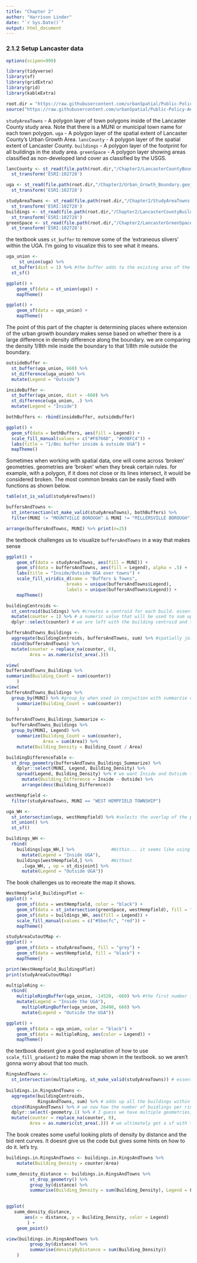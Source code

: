 ```yaml
---
title: "Chapter 2"
author: "Harrison Linder"
date: "`r Sys.Date()`"
output: html_document
---
```


### 2.1.2 Setup Lancaster data
```r
options(scipen=999)

library(tidyverse)
library(sf)
library(gridExtra)
library(grid)
library(kableExtra)

root.dir = "https://raw.githubusercontent.com/urbanSpatial/Public-Policy-Analytics-Landing/master/DATA/"
source("https://raw.githubusercontent.com/urbanSpatial/Public-Policy-Analytics-Landing/master/functions.r")
```

`studyAreaTowns` - A polygon layer of town polygons inside of the Lancaster County study area. Note that there is a MUNI or municipal town name for each town polygon.
`uga` - A polygon layer of the spatial extent of Lancaster County’s Urban Growth Area.
`lancCounty` - A polygon layer of the spatial extent of Lancaster County.
`buildings` - A polygon layer of the footprint for all buildings in the study area.
`greenSpace` - A polygon layer showing areas classified as non-developed land cover as classified by the USGS.

```r
lancCounty <- st_read(file.path(root.dir,"/Chapter2/LancasterCountyBoundary.geojson")) %>%
  st_transform('ESRI:102728')

uga <- st_read(file.path(root.dir,"/Chapter2/Urban_Growth_Boundary.geojson")) %>% 
  st_transform('ESRI:102728')

studyAreaTowns <- st_read(file.path(root.dir,"/Chapter2/StudyAreaTowns.geojson")) %>% 
  st_transform('ESRI:102728')
buildings <- st_read(file.path(root.dir,"/Chapter2/LancasterCountyBuildings.geojson")) %>% 
  st_transform('ESRI:102728')
greenSpace <- st_read(file.path(root.dir,"/Chapter2/LancasterGreenSpace.geojson")) %>% 
  st_transform('ESRI:102728')
```

the textbook uses `st_buffer` to remove some of the 'extraneous slivers' within the UGA. I'm going to visualize this to see what it means.

```r
uga_union <- 
     st_union(uga) %>%
  st_buffer(dist = 1) %>% #the buffer adds to the existing area of the object. since it's only one object, overlaps seem to be automatically unionized. Our distance unit appears to be feet. The little chunks wer are getting rid of are exceedinly small it seems.
  st_sf()

ggplot() +
    geom_sf(data = st_union(uga)) + 
    mapTheme()

ggplot() +
    geom_sf(data = uga_union) + 
    mapTheme()
```
The point of this part of the chapter is determining places where extension of the urban growth boundary makes sense based on whether there is a large difference in density difference along the boundary. we are comparing the density 1/8th mile inside the boundary to that 1/8th mile outside the boundary.

```r
outsideBuffer <-
  st_buffer(uga_union, 660) %>%
  st_difference(uga_union) %>%
  mutate(Legend = "Outside")

insideBuffer <- 
  st_buffer(uga_union, dist = -660) %>%
  st_difference(uga_union, .) %>%
  mutate(Legend = "Inside")

bothBuffers <- rbind(insideBuffer, outsideBuffer)
```

```r
ggplot() + 
  geom_sf(data = bothBuffers, aes(fill = Legend)) +
  scale_fill_manual(values = c("#F8766D", "#00BFC4")) + 
  labs(title = "1/8mi buffer inside & outside UGA") +
  mapTheme()
```
Sometimes when working with spatial data, one will come across 'broken' geometries. geometries are 'broken' when they break certain rules. for example, with a polygon, if it does not close or its lines intersect, it would be considered broken. The most common breaks can be easily fixed with functions as shown below.



```r
table(st_is_valid(studyAreaTowns))

buffersAndTowns <- 
  st_intersection(st_make_valid(studyAreaTowns), bothBuffers) %>%
  filter(MUNI != "MOUNTVILLE BOROUGH" & MUNI != "MILLERSVILLE BOROUGH") # these towns appear on only one side of the UGA

arrange(buffersAndTowns, MUNI) %>% print(n=25)
```

the textbook challenges us to visualize `buffersAndTowns` in a way that makes sense

```r
ggplot() +
    geom_sf(data = studyAreaTowns, aes(fill = MUNI)) +
    geom_sf(data = buffersAndTowns, aes(fill = Legend), alpha = .5) +
    labs(title = "Inside/Outside UGA over towns") +
    scale_fill_viridis_d(name = "Buffers & Towns",
                       breaks = unique(buffersAndTowns$Legend),
                       labels = unique(buffersAndTowns$Legend)) +
    mapTheme()
```
```r
buildingCentroids <- 
  st_centroid(buildings) %>% #creates a centroid for each build. essentially getting a point instead of a polygon
  mutate(counter = 1) %>% # a numeric value that will be used to sum up the number of buildings within an area.
  dplyr::select(counter) # we are left with the building centroid and the 1 representing its value as a single building

buffersAndTowns_Buildings <- 
  aggregate(buildingCentroids, buffersAndTowns, sum) %>% #spatially joins the building centroids to the buffer and town it belongs to. sum sums up our counter row by by buffer and town. essentially giving us our buildings per buffer town. 
  cbind(buffersAndTowns) %>%
  mutate(counter = replace_na(counter, 0),
         Area = as.numeric(st_area(.))) 

```

```r
view(
buffersAndTowns_Buildings %>%
summarize(Building_Count = sum(counter))
    )
view(
buffersAndTowns_Buildings %>%
  group_by(MUNI) %>% #group_by when used in conjuction with summarzie or other "verb" functions works to ensure that we get the summary stats for variables by the specified group instead of the the tables as a whole
    summarize(Building_Count = sum(counter))
    )
```

```r
buffersAndTowns_Buildings_Summarize <-
  buffersAndTowns_Buildings %>%
  group_by(MUNI, Legend) %>%
    summarize(Building_Count = sum(counter),
              Area = sum(Area)) %>%
    mutate(Building_Density = Building_Count / Area)
```
```r
buildingDifferenceTable <-
  st_drop_geometry(buffersAndTowns_Buildings_Summarize) %>%
    dplyr::select(MUNI, Legend, Building_Density) %>%
    spread(Legend, Building_Density) %>% # we want Inside and Outside to be in the same row for each town. the spread function takes the inside and outside values and makes them their own columns and fills in the building_density values as their values.
      mutate(Building_Difference = Inside - Outside) %>%
      arrange(desc(Building_Difference)) 
```

```r
westHempfield <- 
  filter(studyAreaTowns, MUNI == "WEST HEMPFIELD TOWNSHIP")

uga_WH <- 
  st_intersection(uga, westHempfield) %>% #selects the overlap of the polygons uga and westHempfiled
  st_union() %>% 
  st_sf()

buildings_WH <-
  rbind(                                
    buildings[uga_WH,] %>%              #Within... it seems like using the brackets we are able to spatially join and find which buildings fall within uga_WH
      mutate(Legend = "Inside UGA"), 
    buildings[westHempfield,] %>%       #Without
      .[uga_WH, , op = st_disjoint] %>%
      mutate(Legend = "Outside UGA"))

```

The book challenges us to recreate the map it shows.

```r
WestHempfield_BuildingsPlot <-
ggplot() +
    geom_sf(data = westHempfield, color = "black") +
    geom_sf(data = st_intersection(greenSpace, westHempfield), fill = "#239162", alpha = .2) +
    geom_sf(data = buildings_WH, aes(fill = Legend)) +
    scale_fill_manual(values = c("#5becfc", "red")) +
    mapTheme()

studyAreaCutoutMap <-
ggplot() + 
    geom_sf(data = studyAreaTowns, fill = "grey") +
    geom_sf(data = westHempfield, fill = "black") +
    mapTheme()

print(WestHempfield_BuildingsPlot)
print(studyAreaCutoutMap)

```
```r
multipleRing <-
  rbind(
    multipleRingBuffer(uga_union, -14520, -660) %>% #the first number indicates the greatest distanced ring and the second number represents the intervals for each ring
    mutate(Legend = "Inside the UGA"),
      multipleRingBuffer(uga_union, 26400, 660) %>%
      mutate(Legend = "Outside the UGA")) 
```

```r
ggplot() +
    geom_sf(data = uga_union, color = "black") +
    geom_sf(data = multipleRing, aes(color = Legend)) +
    mapTheme()

```
the textbook doesnt give a good explanation of how to use `scale_fill_gradient2` to make the map shown in the textbook. so we aren't gonna worry about that too much.

```r
RingsAndTowns <- 
  st_intersection(multipleRing, st_make_valid(studyAreaTowns)) # essentially divides the rings by each town boundary, essentially breaks up each town by distance from the city center.
  
buildings.in.RingsAndTowns <- 
  aggregate(buildingCentroids, 
            RingsAndTowns, sum) %>% # adds up all the buildings within each ring by town
  cbind(RingsAndTowns) %>% # we now how the number of buidlings per ring by town added to RingsAndTowns
  dplyr::select(-geometry.1) %>% # I guess we have multiple geometries, and this drops one of them. not sure what happens when have a sf with multiple geometries ?
  mutate(counter = replace_na(counter, 0),
         Area = as.numeric(st_area(.))) # we ultimately get a sf with the number of buildings per ring by town as well as the total area of each ring by town
```
The book creates some useful looking plots of density by distance and the bid rent curves. It doesnt give us the code but gives some hints on how to do it. let's try.

```r
buildings.in.RingsAndTowns <- buildings.in.RingsAndTowns %>%
    mutate(Building_Density = counter/Area)

summ_density_distance <- buildings.in.RingsAndTowns %>%
         st_drop_geometry() %>%
         group_by(distance) %>%
         summarise(Building_Density = sum(Building_Density), Legend = Legend) 
         

ggplot(
   summ_density_distance,
       aes(x = distance, y = Building_Density, color = Legend)
        ) +
    geom_point()
```

```r
view(buildings.in.RingsAndTowns %>%
         group_by(distance) %>%
         summarise(densityByDistance = sum(Building_Density))
    )
```

